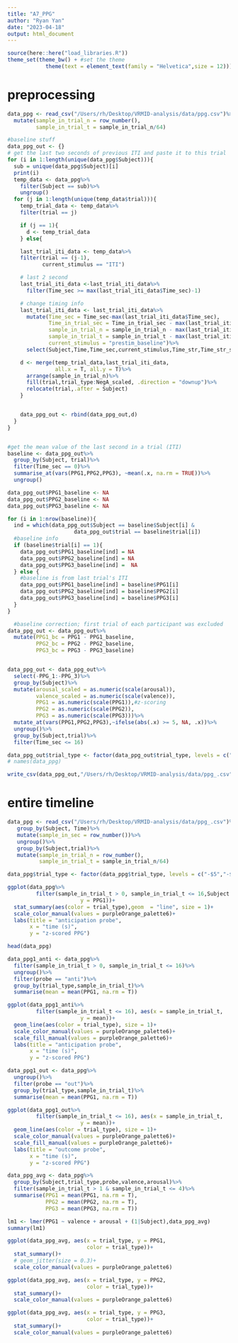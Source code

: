 ```yaml
---
title: "A7_PPG"
author: "Ryan Yan"
date: "2023-04-18"
output: html_document
---
```


```r
source(here::here("load_libraries.R"))
theme_set(theme_bw() + #set the theme 
            theme(text = element_text(family = "Helvetica",size = 12)))
```

# preprocessing
```r
data_ppg <- read_csv("/Users/rh/Desktop/VRMID-analysis/data/ppg.csv")%>%
  mutate(sample_in_trial_n = row_number(),
         sample_in_trial_t = sample_in_trial_n/64)

#baseline stuff
data_ppg_out <- {}
# get the last two seconds of previous ITI and paste it to this trial
for (i in 1:length(unique(data_ppg$Subject))){
  sub = unique(data_ppg$Subject)[i]
  print(i)
  temp_data <- data_ppg%>%
    filter(Subject == sub)%>%
    ungroup()
  for (j in 1:length(unique(temp_data$trial))){
    temp_trial_data <- temp_data%>%
    filter(trial == j)

    if (j == 1){
      d <- temp_trial_data
    } else{

    last_trial_iti_data <- temp_data%>%
    filter(trial == (j-1),
           current_stimulus == "ITI")

    # last 2 second
    last_trial_iti_data <-last_trial_iti_data%>%
      filter(Time_sec >= max(last_trial_iti_data$Time_sec)-1)

    # change timing info
    last_trial_iti_data <- last_trial_iti_data%>%
      mutate(Time_sec = Time_sec-max(last_trial_iti_data$Time_sec),
             Time_in_trial_sec = Time_in_trial_sec - max(last_trial_iti_data$Time_in_trial_sec),
             sample_in_trial_n = sample_in_trial_n - max(last_trial_iti_data$sample_in_trial_n),
             sample_in_trial_t = sample_in_trial_t - max(last_trial_iti_data$sample_in_trial_t),
             current_stimulus = "prestim_baseline")%>%
      select(Subject,Time,Time_sec,current_stimulus,Time_str,Time_str_start,Time_in_trial_sec,sample_in_trial_n:sample_in_trial_t,PPG1:PPG2)

    d <- merge(temp_trial_data,last_trial_iti_data,
               all.x = T, all.y = T)%>%
      arrange(sample_in_trial_n)%>%
      fill(trial,trial_type:NegA_scaled, .direction = "downup")%>%
      relocate(trial,.after = Subject)
    }


    data_ppg_out <- rbind(data_ppg_out,d)
  }
}


#get the mean value of the last second in a trial (ITI)
baseline <- data_ppg_out%>%
  group_by(Subject, trial)%>%
  filter(Time_sec == 0)%>%
  summarise_at(vars(PPG1,PPG2,PPG3), ~mean(.x, na.rm = TRUE))%>%
  ungroup()

data_ppg_out$PPG1_baseline <- NA
data_ppg_out$PPG2_baseline <- NA
data_ppg_out$PPG3_baseline <- NA

for (i in 1:nrow(baseline)){
  ind = which(data_ppg_out$Subject == baseline$Subject[i] &
                     data_ppg_out$trial == baseline$trial[i])
  #baseline info
  if (baseline$trial[i] == 1){
    data_ppg_out$PPG1_baseline[ind] = NA
    data_ppg_out$PPG2_baseline[ind] = NA
    data_ppg_out$PPG3_baseline[ind] =  NA
  } else {
    #baseline is from last trial's ITI
    data_ppg_out$PPG1_baseline[ind] = baseline$PPG1[i]
    data_ppg_out$PPG2_baseline[ind] = baseline$PPG2[i]
    data_ppg_out$PPG3_baseline[ind] = baseline$PPG3[i]
  }
}

  #baseline correction; first trial of each participant was excluded
data_ppg_out <- data_ppg_out%>%
  mutate(PPG1_bc = PPG1 - PPG1_baseline,
         PPG2_bc = PPG2 - PPG2_baseline,
         PPG3_bc = PPG3 - PPG3_baseline)


data_ppg_out <- data_ppg_out%>%
  select(-PPG_1:-PPG_3)%>%
  group_by(Subject)%>%
  mutate(arousal_scaled = as.numeric(scale(arousal)),
         valence_scaled = as.numeric(scale(valence)),
         PPG1 = as.numeric(scale(PPG1)),#z-scoring
         PPG2 = as.numeric(scale(PPG2)),
         PPG3 = as.numeric(scale(PPG3)))%>%
  mutate_at(vars(PPG1,PPG2,PPG3),~ifelse(abs(.x) >= 5, NA, .x))%>%
  ungroup()%>%
  group_by(Subject,trial)%>%
  filter(Time_sec <= 16)

data_ppg_out$trial_type <- factor(data_ppg_out$trial_type, levels = c("-$5","-$1","-$0","+$0","+$1","+$5"))
# names(data_ppg)

write_csv(data_ppg_out,"/Users/rh/Desktop/VRMID-analysis/data/ppg_.csv")
```

# entire timeline
```r
data_ppg <- read_csv("/Users/rh/Desktop/VRMID-analysis/data/ppg_.csv")%>%
   group_by(Subject, Time)%>% 
   mutate(sample_in_sec = row_number())%>% 
   ungroup()%>% 
   group_by(Subject,trial)%>% 
   mutate(sample_in_trial_n = row_number(), 
          sample_in_trial_t = sample_in_trial_n/64) 

data_ppg$trial_type <- factor(data_ppg$trial_type, levels = c("-$5","-$1","-$0","+$0","+$1","+$5"))

ggplot(data_ppg%>%
         filter(sample_in_trial_t > 0, sample_in_trial_t <= 16,Subject == 'ah230203'), aes(x = sample_in_trial_t,
                       y = PPG1))+
  stat_summary(aes(color = trial_type),geom  = "line", size = 1)+
  scale_color_manual(values = purpleOrange_palette6)+
  labs(title = "anticipation probe",
       x = "time (s)",
       y = "z-scored PPG")

head(data_ppg)

data_ppg1_anti <- data_ppg%>%
  filter(sample_in_trial_t > 0, sample_in_trial_t <= 16)%>%
  ungroup()%>%
  filter(probe == "anti")%>%
  group_by(trial_type,sample_in_trial_t)%>%
  summarise(mean = mean(PPG1, na.rm = T))

ggplot(data_ppg1_anti%>%
         filter(sample_in_trial_t <= 16), aes(x = sample_in_trial_t,
                       y = mean))+
  geom_line(aes(color = trial_type), size = 1)+
  scale_color_manual(values = purpleOrange_palette6)+
  scale_fill_manual(values = purpleOrange_palette6)+
  labs(title = "anticipation probe",
       x = "time (s)",
       y = "z-scored PPG")

data_ppg1_out <- data_ppg%>%
  ungroup()%>%
  filter(probe == "out")%>%
  group_by(trial_type,sample_in_trial_t)%>%
  summarise(mean = mean(PPG1, na.rm = T))

ggplot(data_ppg1_out%>%
         filter(sample_in_trial_t <= 16), aes(x = sample_in_trial_t,
                       y = mean))+
  geom_line(aes(color = trial_type), size = 1)+
  scale_color_manual(values = purpleOrange_palette6)+
  scale_fill_manual(values = purpleOrange_palette6)+
  labs(title = "outcome probe",
       x = "time (s)",
       y = "z-scored PPG")
```

```r
data_ppg_avg <- data_ppg%>%
  group_by(Subject,trial_type,probe,valence,arousal)%>%
  filter(sample_in_trial_t > 1 & sample_in_trial_t <= 4)%>%
  summarise(PPG1 = mean(PPG1, na.rm = T),
            PPG2 = mean(PPG2, na.rm = T),
            PPG3 = mean(PPG3, na.rm = T))

lm1 <- lmer(PPG1 ~ valence + arousal + (1|Subject),data_ppg_avg)
summary(lm1)
```

```r
ggplot(data_ppg_avg, aes(x = trial_type, y = PPG1,
                         color = trial_type))+
  stat_summary()+
  # geom_jitter(size = 0.3)+
  scale_color_manual(values = purpleOrange_palette6)

ggplot(data_ppg_avg, aes(x = trial_type, y = PPG2,
                         color = trial_type))+
  stat_summary()+
  scale_color_manual(values = purpleOrange_palette6)

ggplot(data_ppg_avg, aes(x = trial_type, y = PPG3,
                         color = trial_type))+
  stat_summary()+
  scale_color_manual(values = purpleOrange_palette6)
```

